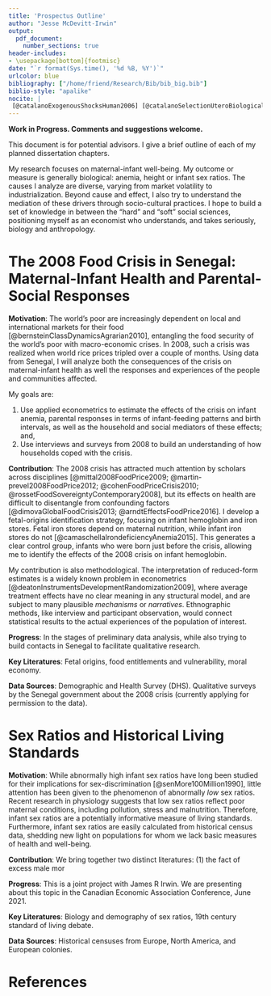 ```yaml
---
title: 'Prospectus Outline'
author: "Jesse McDevitt-Irwin"
output:
  pdf_document:
    number_sections: true
header-includes:
- \usepackage[bottom]{footmisc}
date: "`r format(Sys.time(), '%d %B, %Y')`"
urlcolor: blue
bibliography: ["/home/friend/Research/Bib/bib_big.bib"]
biblio-style: "apalike"
nocite: | 
 [@catalanoExogenousShocksHuman2006] [@catalanoSelectionUteroBiological2010] [@catalanoNaturalSelectionUtero2013a] [@catalanoSexRatiosTwo2003] 
--- 
```


__Work in Progress. Comments and suggestions welcome.__


This document is for potential advisors. I give a brief outline of each of my planned dissertation chapters.

My research focuses on maternal-infant well-being. My outcome or measure is generally biological: anemia, height or infant sex ratios. The causes I analyze are diverse, varying from market volatility to industrialization. Beyond cause and effect, I also try to understand the mediation of these drivers through socio-cultural practices. I hope to build a set of knowledge in between the "hard" and "soft" social sciences, positioning myself as an economist who understands, and takes seriously, biology and anthropology.

\newpage

# The 2008 Food Crisis in Senegal: Maternal-Infant Health and Parental-Social Responses

__Motivation__: The world's poor are increasingly dependent on local and international markets for their food [@bernsteinClassDynamicsAgrarian2010], entangling the food security of the world's poor with macro-economic crises. In 2008, such a crisis was realized when world rice prices tripled over a couple of months. Using data from Senegal, I will analyze both the consequences of the crisis on maternal-infant health as well the responses and experiences of the people and communities affected. 

My goals are:

1. Use applied econometrics to estimate the effects of the crisis on infant anemia, parental responses in terms of infant-feeding patterns and birth intervals, as well as the household and social mediators of these effects; and,
2. Use interviews and surveys from 2008 to build an understanding of how households coped with the crisis.

__Contribution__: The 2008 crisis has attracted much attention by scholars across disciplines [@mittal2008FoodPrice2009; @martin-prevel2008FoodPrice2012; @cohenFoodPriceCrisis2010; @rossetFoodSovereigntyContemporary2008], but its effects on health are difficult to disentangle from confounding factors [@dimovaGlobalFoodCrisis2013; @arndtEffectsFoodPrice2016]. I develop a fetal-origins identification strategy, focusing on infant hemoglobin and iron stores. Fetal iron stores depend on maternal nutrition, while infant iron stores do not [@camaschellaIrondeficiencyAnemia2015]. This generates a clear control group, infants who were born just before the crisis, allowing me to identify the effects of the 2008 crisis on infant hemoglobin.

My contribution is also methodological. The interpretation of reduced-form estimates is a widely known problem in econometrics [@deatonInstrumentsDevelopmentRandomization2009], where average treatment effects have no clear meaning in any structural model, and are subject to many plausible _mechanisms_ or _narratives_. Ethnographic methods, like interview and participant observation, would connect statistical results to the actual experiences of the population of interest.

__Progress__: In the stages of preliminary data analysis, while also trying to build contacts in Senegal to facilitate qualitative research.

__Key Literatures__: Fetal origins, food entitlements and vulnerability, moral economy.

__Data Sources__: Demographic and Health Survey (DHS). Qualitative surveys by the Senegal government about the 2008 crisis (currently applying for permission to the data).


\newpage




# Sex Ratios and Historical Living Standards

__Motivation__: While abnormally high infant sex ratios have long been studied for their implications for sex-discrimination [@senMore100Million1990], little attention has been given to the phenomenon of abnormally _low_ sex ratios. Recent research in physiology suggests that low sex ratios reflect poor maternal conditions, including pollution, stress and malnutrition. Therefore, infant sex ratios are a potentially informative measure of living standards. Furthermore, infant sex ratios are easily calculated from historical census data, shedding new light on populations for whom we lack basic measures of health and well-being.

__Contribution__: We bring together two distinct literatures: (1) the fact of excess male mor

__Progress__: This is a joint project with James R Irwin. We are presenting about this topic in the Canadian Economic Association Conference, June 2021.

__Key Literatures__: Biology and demography of sex ratios, 19th century standard of living debate.

__Data Sources__: Historical censuses from Europe, North America, and European colonies.

\newpage

# References





